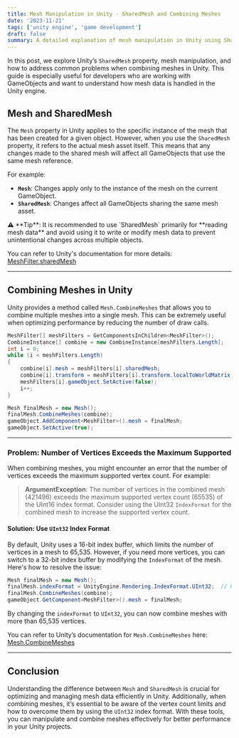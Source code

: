 ```yaml
---
title: Mesh Manipulation in Unity - SharedMesh and Combining Meshes
date: '2023-11-21'
tags: ['unity engine', 'game development']
draft: false
summary: A detailed explanation of mesh manipulation in Unity using SharedMesh and how to solve issues with combining meshes.
---
```


In this post, we explore Unity’s `SharedMesh` property, mesh manipulation, and how to address common problems when combining meshes in Unity. This guide is especially useful for developers who are working with GameObjects and want to understand how mesh data is handled in the Unity engine.

## Mesh and SharedMesh

The `Mesh` property in Unity applies to the specific instance of the mesh that has been created for a given object. However, when you use the `SharedMesh` property, it refers to the actual mesh asset itself. This means that any changes made to the shared mesh will affect all GameObjects that use the same mesh reference.

For example:

- **`Mesh`**: Changes apply only to the instance of the mesh on the current GameObject.
- **`SharedMesh`**: Changes affect all GameObjects sharing the same mesh asset.

<aside>
    ⚠️ **Tip**: It is recommended to use `SharedMesh` primarily for **reading mesh data** and avoid
    using it to write or modify mesh data to prevent unintentional changes across multiple objects.
</aside>

You can refer to Unity's documentation for more details: [MeshFilter.sharedMesh](https://docs.unity3d.com/ScriptReference/MeshFilter-sharedMesh.html)

---

## Combining Meshes in Unity

Unity provides a method called `Mesh.CombineMeshes` that allows you to combine multiple meshes into a single mesh. This can be extremely useful when optimizing performance by reducing the number of draw calls.

```csharp
MeshFilter[] meshFilters = GetComponentsInChildren<MeshFilter>();
CombineInstance[] combine = new CombineInstance[meshFilters.Length];
int i = 0;
while (i < meshFilters.Length)
{
    combine[i].mesh = meshFilters[i].sharedMesh;
    combine[i].transform = meshFilters[i].transform.localToWorldMatrix;
    meshFilters[i].gameObject.SetActive(false);
    i++;
}

Mesh finalMesh = new Mesh();
finalMesh.CombineMeshes(combine);
gameObject.AddComponent<MeshFilter>().mesh = finalMesh;
gameObject.SetActive(true);
```

---

### Problem: Number of Vertices Exceeds the Maximum Supported

When combining meshes, you might encounter an error that the number of vertices exceeds the maximum supported vertex count. For example:

> **ArgumentException**: The number of vertices in the combined mesh (421496) exceeds the maximum supported vertex count (65535) of the UInt16 index format. Consider using the UInt32 `IndexFormat` for the combined mesh to increase the supported vertex count.

#### Solution: Use `UInt32` Index Format

By default, Unity uses a 16-bit index buffer, which limits the number of vertices in a mesh to 65,535. However, if you need more vertices, you can switch to a 32-bit index buffer by modifying the `IndexFormat` of the mesh. Here's how to resolve the issue:

```csharp
Mesh finalMesh = new Mesh();
finalMesh.indexFormat = UnityEngine.Rendering.IndexFormat.UInt32;  // Use UInt32 format for larger meshes
finalMesh.CombineMeshes(combine);
gameObject.GetComponent<MeshFilter>().mesh = finalMesh;
```

By changing the `indexFormat` to `UInt32`, you can now combine meshes with more than 65,535 vertices.

You can refer to Unity’s documentation for `Mesh.CombineMeshes` here: [Mesh.CombineMeshes](https://docs.unity3d.com/ScriptReference/Mesh.CombineMeshes.html)

---

## Conclusion

Understanding the difference between `Mesh` and `SharedMesh` is crucial for optimizing and managing mesh data efficiently in Unity. Additionally, when combining meshes, it’s essential to be aware of the vertex count limits and how to overcome them by using the `UInt32` index format. With these tools, you can manipulate and combine meshes effectively for better performance in your Unity projects.
